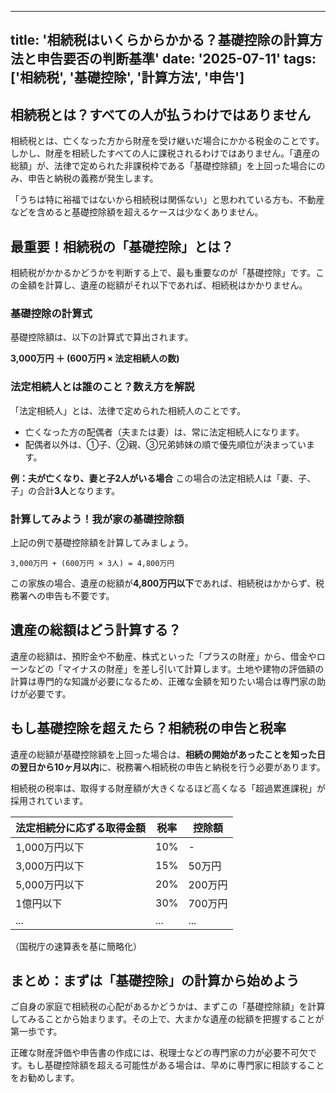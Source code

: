 
---
title: '相続税はいくらからかかる？基礎控除の計算方法と申告要否の判断基準'
date: '2025-07-11'
tags: ['相続税', '基礎控除', '計算方法', '申告']
---

## 相続税とは？すべての人が払うわけではありません

相続税とは、亡くなった方から財産を受け継いだ場合にかかる税金のことです。しかし、財産を相続したすべての人に課税されるわけではありません。「遺産の総額」が、法律で定められた非課税枠である「基礎控除額」を上回った場合にのみ、申告と納税の義務が発生します。

「うちは特に裕福ではないから相続税は関係ない」と思われている方も、不動産などを含めると基礎控除額を超えるケースは少なくありません。

## 最重要！相続税の「基礎控除」とは？

相続税がかかるかどうかを判断する上で、最も重要なのが「基礎控除」です。この金額を計算し、遺産の総額がそれ以下であれば、相続税はかかりません。

### 基礎控除の計算式

基礎控除額は、以下の計算式で算出されます。

**3,000万円 ＋ (600万円 × 法定相続人の数)**

### 法定相続人とは誰のこと？数え方を解説

「法定相続人」とは、法律で定められた相続人のことです。

*   亡くなった方の配偶者（夫または妻）は、常に法定相続人になります。
*   配偶者以外は、①子、②親、③兄弟姉妹の順で優先順位が決まっています。

**例：夫が亡くなり、妻と子2人がいる場合**
この場合の法定相続人は「妻、子、子」の合計**3人**となります。

### 計算してみよう！我が家の基礎控除額

上記の例で基礎控除額を計算してみましょう。

`3,000万円 + (600万円 × 3人) = 4,800万円`

この家族の場合、遺産の総額が**4,800万円以下**であれば、相続税はかからず、税務署への申告も不要です。

## 遺産の総額はどう計算する？

遺産の総額は、預貯金や不動産、株式といった「プラスの財産」から、借金やローンなどの「マイナスの財産」を差し引いて計算します。土地や建物の評価額の計算は専門的な知識が必要になるため、正確な金額を知りたい場合は専門家の助けが必要です。

## もし基礎控除を超えたら？相続税の申告と税率

遺産の総額が基礎控除額を上回った場合は、**相続の開始があったことを知った日の翌日から10ヶ月以内**に、税務署へ相続税の申告と納税を行う必要があります。

相続税の税率は、取得する財産額が大きくなるほど高くなる「超過累進課税」が採用されています。

| 法定相続分に応ずる取得金額 | 税率   | 控除額     |
| -------------------------- | ------ | ---------- |
| 1,000万円以下              | 10%    | -          |
| 3,000万円以下              | 15%    | 50万円     |
| 5,000万円以下              | 20%    | 200万円    |
| 1億円以下                  | 30%    | 700万円    |
| ...                        | ...    | ...        |

（国税庁の速算表を基に簡略化）

## まとめ：まずは「基礎控除」の計算から始めよう

ご自身の家庭で相続税の心配があるかどうかは、まずこの「基礎控除額」を計算してみることから始まります。その上で、大まかな遺産の総額を把握することが第一歩です。

正確な財産評価や申告書の作成には、税理士などの専門家の力が必要不可欠です。もし基礎控除額を超える可能性がある場合は、早めに専門家に相談することをお勧めします。
